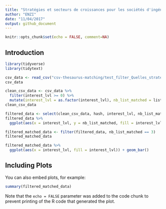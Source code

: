 ```yaml
---
title: "Stratégies et secteurs de croissances pour les sociétés d'ingénierie : Numérique 2"
author: "ENZI"
date: "11/04/2017"
output: github_document
---
```


```r
knitr::opts_chunk$set(echo = FALSE, comment=NA)
```

## Introduction

```r
library(tidyverse)
library(tidytext)
```

```r
csv_data <- read_csv("csv-thesaurus-matching/test_filter_Quelles_stratégies_et_secteurs_de_croissance_pour_les_sociétés_d_ingénierie_Numérique_2_20170412-114612.csv")
csv_data
```

```r
clean_csv_data <- csv_data %>%
  filter(interest_lvl >= 0) %>%
  mutate(interest_lvl = as.factor(interest_lvl), nb_list_matched = list_1 + list_2 + list_3, total_lists = 3, list_1 = as.logical(list_1), list_2 = as.logical(list_2), list_3 = as.logical(list_3))
clean_csv_data
```

```r
filtered_data <- select(clean_csv_data, hash, interest_lvl, nb_list_matched)
filtered_data %>%
  ggplot(aes(x = interest_lvl, y = nb_list_matched, fill = interest_lvl)) + geom_col()
```

```r
filtered_matched_data <- filter(filtered_data, nb_list_matched == 3)
filtered_matched_data
```

```r
filtered_matched_data %>%
  ggplot(aes(x = interest_lvl, fill = interest_lvl)) + geom_bar()
```

## Including Plots

You can also embed plots, for example:

```r
summary(filtered_matched_data)
```

Note that the `echo = FALSE` parameter was added to the code chunk to prevent printing of the R code that generated the plot.
